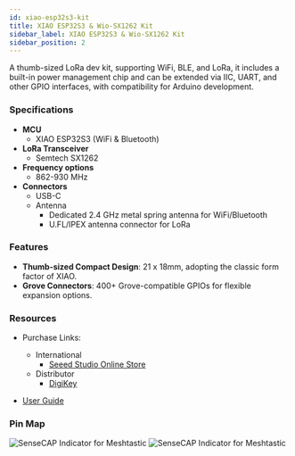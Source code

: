 ```yaml
---
id: xiao-esp32s3-kit
title: XIAO ESP32S3 & Wio-SX1262 Kit
sidebar_label: XIAO ESP32S3 & Wio-SX1262 Kit
sidebar_position: 2
---
```


A thumb-sized LoRa dev kit, supporting WiFi, BLE, and LoRa, it includes a built-in power management chip and can be extended via IIC, UART, and other GPIO interfaces, with compatibility for Arduino development.




### Specifications

- **MCU**
  - XIAO ESP32S3 (WiFi & Bluetooth)
- **LoRa Transceiver**
  - Semtech SX1262
- **Frequency options**
  - 862-930 MHz
- **Connectors**
  - USB-C
  - Antenna
     - Dedicated 2.4 GHz metal spring antenna for WiFi/Bluetooth
     - U.FL/IPEX antenna connector for LoRa

### Features


- **Thumb-sized Compact Design**: 21 x 18mm, adopting the classic form factor of XIAO.
- **Grove Connectors**: 400+ Grove-compatible GPIOs for flexible expansion options.

### Resources

- Purchase Links:
  - International
    - [Seeed Studio Online Store](https://www.seeedstudio.com/Wio-SX1262-with-XIAO-ESP32S3-p-5982.html)
  - Distributor
    - [DigiKey](https://www.digikey.com/en/products/detail/seeed-technology-co-ltd/114993369/24814479)

- [User Guide](https://wiki.seeedstudio.com/xiao_esp32s3_&_wio_SX1262_kit_for_meshtastic/)

### Pin Map

![SenseCAP Indicator for Meshtastic](/img/hardware/seeed/pinout.webp)
![SenseCAP Indicator for Meshtastic](/img/hardware/seeed/pinout-back.webp)
